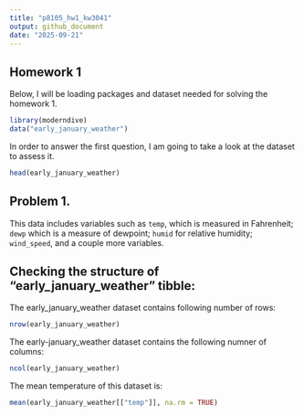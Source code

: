 ```yaml
---
title: "p8105_hw1_kw3041"
output: github_document
date: "2025-09-21"
---
```


## Homework 1 

Below, I will be loading packages and dataset needed for solving the homework 1. 

```r
library(moderndive)
data("early_january_weather")
```

In order to answer the first question, I am going to take a look at the dataset to assess it. 

```r
head(early_january_weather)
```

## Problem 1. 

This data includes variables such as `temp`, which is measured in Fahrenheit; `dewp` which is a measure of dewpoint; `humid` for relative humidity; `wind_speed`, and a couple more variables. 

## Checking the structure of "early_january_weather" tibble: 

The early_january_weather dataset contains following number of rows: 
```r
nrow(early_january_weather)
```

The early-january_weather dataset contains the following numner of columns:
```r
ncol(early_january_weather)
```

The mean temperature of this dataset is:
```r
mean(early_january_weather[["temp"]], na.rm = TRUE)
```




